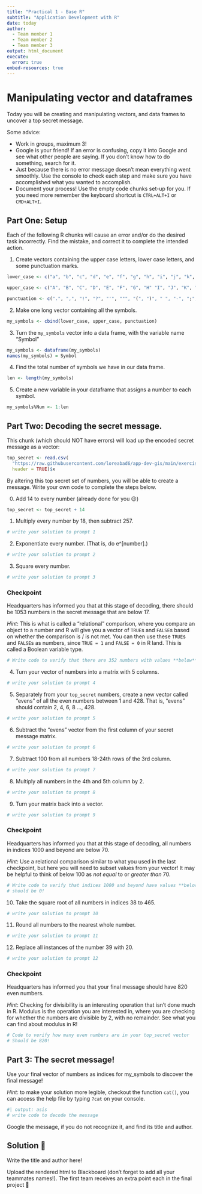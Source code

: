 ```yaml
---
title: "Practical 1 - Base R"
subtitle: "Application Development with R"
date: today
author: 
  - Team member 1
  - Team member 2
  - Team member 3
output: html_document
execute:
  error: true
embed-resources: true
---
```


# Manipulating vector and dataframes

Today you will be creating and manipulating vectors, and data frames to uncover a top secret message.

Some advice:

-   Work in groups, maximum 3!
-   Google is your friend! If an error is confusing, copy it into Google and see what other people are saying. If you don't know how to do something, search for it.
-   Just because there is no error message doesn't mean everything went smoothly. Use the console to check each step and make sure you have accomplished what you wanted to accomplish.
-   Document your process! Use the empty code chunks set-up for you. If you need more remember the keyboard shortcut is `CTRL+ALT+I` or `CMD+ALT+I`.

## Part One: Setup

Each of the following R chunks will cause an error and/or do the desired task incorrectly. Find the mistake, and correct it to complete the intended action.

1.  Create vectors containing the upper case letters, lower case letters, and some punctuation marks.

```r
lower_case <- c("a", "b", "c", "d", "e", "f", "g", "h", "i", "j", "k", "l", "m", "n", "o", "p", "q", "r", "s", "t", "u", "v", "w", "x", "y", "z")

upper_case <- c("A", "B", "C", "D", "E", "F", "G", "H" "I", "J", "K", "L", "M", "N", "O", "P", "Q", "R", "S", "T", "U", "V", "W", "X", "Y", "Z")

punctuation <- c(".", ",", "!", "?", "'", """, "(", ")", " ", "-", ";", "—")
```

2.  Make one long vector containing all the symbols.

```r
my_symbols <- cbind(lower_case, upper_case, punctuation)
```

3.  Turn the `my_symbols` vector into a data frame, with the variable name "Symbol"

```r
my_symbols <- dataframe(my_symbols)
names(my_symbols) = Symbol
```

4.  Find the total number of symbols we have in our data frame.

```r
len <- length(my_symbols)
```

5.  Create a new variable in your dataframe that assigns a number to each symbol.

```r
my_symbols%Num <- 1:len
```

## Part Two: Decoding the secret message.

This chunk (which should NOT have errors) will load up the encoded secret message as a vector:

```r
top_secret <- read.csv(
  "https://raw.githubusercontent.com/loreabad6/app-dev-gis/main/exercises/Practical1/Secret_Code_AppDev", 
  header = TRUE)$x
```

By altering this top secret set of numbers, you will be able to create a message. Write your own code to complete the steps below.

0.  Add 14 to every number (already done for you 😉)

```r
top_secret <- top_secret + 14
```

1.  Multiply every number by 18, then subtract 257.

```r
# write your solution to prompt 1
```

2.  Exponentiate every number. (That is, do e\^\[number\].)

```r
# write your solution to prompt 2
```

3.  Square every number.

```r
# write your solution to prompt 3
```

::: callout-warning
### Checkpoint

Headquarters has informed you that at this stage of decoding, there should be 1053 numbers in the secret message that are below 17.
:::

*Hint*: This is what is called a “relational” comparison, where you compare an object to a number and R will give you a vector of `TRUE`s and `FALSE`s based on whether the comparison is / is not met. You can then use these `TRUE`s and `FALSE`s as numbers, since `TRUE = 1` and `FALSE = 0` in R land. This is called a Boolean variable type.

```r
# Write code to verify that there are 352 numbers with values **below** 17
```

4.  Turn your vector of numbers into a matrix with 5 columns.

```r
# write your solution to prompt 4
```

5.  Separately from your `top_secret` numbers, create a new vector called "evens" of all the even numbers between 1 and 428. That is, "evens" should contain 2, 4, 6, 8 ..., 428.

```r
# write your solution to prompt 5
```

6.  Subtract the "evens" vector from the first column of your secret message matrix.

```r
# write your solution to prompt 6
```

7.  Subtract 100 from all numbers 18-24th rows of the 3rd column.

```r
# write your solution to prompt 7
```

8.  Multiply all numbers in the 4th and 5th column by 2.

```r
# write your solution to prompt 8
```

9.  Turn your matrix back into a vector.

```r
# write your solution to prompt 9
```

::: callout-warning
### Checkpoint

Headquarters has informed you that at this stage of decoding, all numbers in indices 1000 and beyond are below 70.
:::

*Hint*: Use a relational comparison similar to what you used in the last checkpoint, but here you will need to subset values from your vector! It may be helpful to think of below 100 as *not equal* to or *greater than* 70.

```r
# Write code to verify that indices 1000 and beyond have values **below** 70
# should be 0!
```

10. Take the square root of all numbers in indices 38 to 465.

```r
# write your solution to prompt 10
```

11. Round all numbers to the nearest whole number.

```r
# write your solution to prompt 11
```

12. Replace all instances of the number 39 with 20.

```r
# write your solution to prompt 12
```

::: callout-warning
### Checkpoint

Headquarters has informed you that your final message should have 820 even numbers.
:::

*Hint*: Checking for divisibility is an interesting operation that isn’t done much in R. Modulus is the operation you are interested in, where you are checking for whether the numbers are divisible by 2, with no remainder. See what you can find about modulus in R!

```r
# Code to verify how many even numbers are in your top_secret vector
# Should be 820!
```

## Part 3: The secret message!

Use your final vector of numbers as indices for my_symbols to discover the final message! 

*Hint*: to make your solution more legible, checkout the function `cat()`, you can access the help file by typing `?cat` on your console.

```r
#| output: asis
# write code to decode the message
```

Google the message, if you do not recognize it, and find its title and author.

::: callout-note
## Solution 🎉

Write the title and author here!
:::

Upload the rendered html to Blackboard (don't forget to add all your teammates names!). The first team receives an extra point each in the final project 🏃
